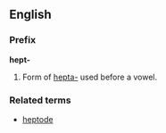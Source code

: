 ==English==
===Prefix===
'''hept-'''

#Form of [[hepta-]] used before a vowel.

===Related terms===
*[[heptode]]